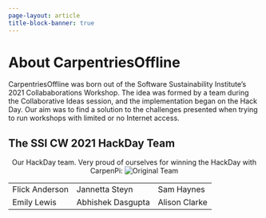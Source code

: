 ```yaml
---
page-layout: article
title-block-banner: true
---
```


# About CarpentriesOffline

CarpentriesOffline was born out of the Software Sustainability Institute’s 2021 Collababorations Workshop. The idea was formed by a team during the Collaborative Ideas session, and the implementation began on the Hack Day. Our aim was to find a solution to the challenges presented when trying to run workshops with limited or no Internet access.

## The SSI CW 2021 HackDay Team
<center>
Our HackDay team. Very proud of ourselves for winning the HackDay with CarpenPi:
![Original Team](https://carpentriesoffline.org/images/SSICW2021_HackDayWinners-600px.jpg)
</center>

| | | |
|-|-|-|
|Flick Anderson|Jannetta Steyn|Sam Haynes|
|Emily Lewis|Abhishek Dasgupta|Alison Clarke|

